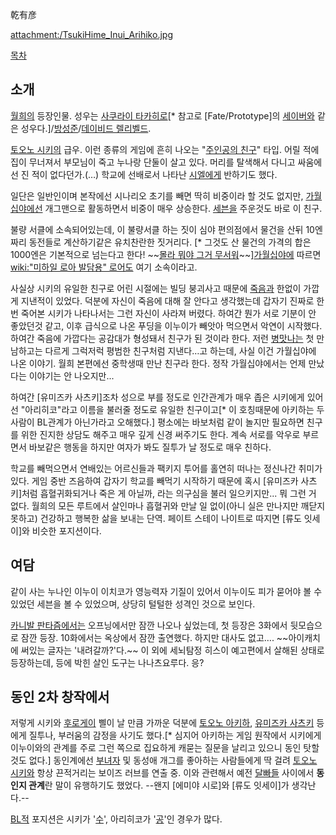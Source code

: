 乾有彦

attachment:/TsukiHime_Inui_Arihiko.jpg

[[목차]]
== 소개 ==
[[월희]]의 등장인물. 성우는 [[사쿠라이 타카히로]][* 참고로 [Fate/Prototype]의 [[세이버(Fate/Prototype)|세이버]]와 같은 성우다.]/[[방성준]]/[[데이브 위텐버그|데이비드 렐리벨드]].

[[토오노 시키]]의 급우. 이런 종류의 게임에 흔히 나오는 "[[주인공의 친구]]" 타입.
어릴 적에 집이 무너져서 부모님이 죽고 누나랑 단둘이 살고 있다. 머리를 탈색해서 다니고 싸움에선 진 적이 없다던가.(…) 학교에 선배로서 나타난 [[시엘]]에게 반하기도 했다.

일단은 일반인이며 본작에선 시나리오 초기를 빼면 딱히 비중이라 할 것도 없지만, [[가월십야]]에선 개그맨으로 활동하면서 비중이 매우 상승한다. [[세븐]]을 주운것도 바로 이 친구.

불량 서클에 소속되어있는데, 이 불량서클 하는 짓이 심야 편의점에서 물건을 산뒤 10엔짜리 동전들로 계산하기같은 유치찬란한 짓거리다. [* 그것도 산 물건의 가격의 합은 1000엔은 기본적으로 넘는다고 한다! ~~[[몰라 뭐야 그거 무서워]]~~][[가월십야]]에 따르면 [[wiki:"미하일 로아 발담용" 로어]]도 여기 소속이라고.

사실상 시키의 유일한 친구로 어린 시절에는 빌딩 붕괴사고 때문에 [[죽음]]과 한없이 가깝게 지낸적이 있었다. 덕분에 자신이 죽음에 대해 잘 안다고 생각했는데 갑자기 진짜로 한번 죽어본 시키가 나타나서는 그런 자신이 사라져 버렸다. 하여간 뭔가 서로 기분이 안 좋았던것 같고, 이후 급식으로 나온 푸딩을 이누이가 빼앗아 먹으면서 악연이 시작했다.
하여간 죽음에 가깝다는 공감대가 형성돼서 친구가 된 것이라 한다. 저런 [[병맛]]나는 첫 만남하고는 다르게 그럭저럭 평범한 친구처럼 지낸다…고 하는데, 사실 이건 가월십야에 나온 이야기. 월희 본편에선 중학생때 만난 친구라 한다. 정작 가월십야에서는 언제 만났다는 이야기는 안 나오지만...

하여간 [유미즈카 사츠키]조차 성으로 부를 정도로 인간관계가 매우 좁은 시키에게 있어선 "아리히코"라고 이름을 불러줄 정도로 유일한 친구이고[* 이 호칭때문에 아키하는 두 사람이 BL관계가 아닌가라고 오해했다.] 평소에는 바보처럼 같이 놀지만 필요하면 친구를 위한 진지한 상담도 해주고 매우 깊게 신경 써주기도 한다. 계속 서로를 악우로 부르면서 바보같은 행동을 하지만 여자가 봐도 질투가 날 정도로 매우 친하다.

학교를 빼먹으면서 연배있는 어르신들과 팩키지 투어를 홀연히 떠나는 정신나간 취미가 있다. 게임 중반 즈음하여 갑자기 학교를 빼먹기 시작하기 때문에 혹시 [유미즈카 사츠키]처럼 흡혈귀화되거나 죽은 게 아닐까, 라는 의구심을 불러 일으키지만... 뭐 그런 거 없다. 월희의 모든 루트에서 살인마나 흡혈귀와 만날 일 없이(아니 실은 만나지만 깨닫지 못하고) 건강하고 행복한 삶을 보내는 단역. 페이트 스테이 나이트로 따지면 [류도 잇세이]와 비슷한 포지션이다.
   
== 여담 ==
같이 사는 누나인 이누이 이치코가 영능력자 기질이 있어서 이누이도 피가 묻어야 볼 수 있었던 세븐을 볼 수 있었으며, 상당히 털털한 성격인 것으로 보인다.

[[카니발 판타즘]]에서는 오프닝에서만 잠깐 나오나 싶었는데, 첫 등장은 3화에서 뒷모습으로 잠깐 등장. 10화에서는 옥상에서 잠깐 출연했다. 하지만 대사도 없고…. ~~아이캐치에 써있는 글자는 '내려갈까?'다.~~ 이 외에 세뇌탐정 히스이 예고편에서 살해된 상태로 등장하는데, 등에 박힌 살인 도구는 나나츠요루다. 응?

== 동인 2차 창작에서 ==
저렇게 시키와 [[후로게이]] 삘이 날 만큼 가까운 덕분에 [[토오노 아키하]], [[유미즈카 사츠키]] 등에게 질투나, 부러움의 감정을 사기도 했다.[* 심지어 아키하는 게임 원작에서 시키에게 이누이와의 관계를 주로 그런 쪽으로 집요하게 캐묻는 질문을 날리고 있으니 동인 탓할 것도 없다.] 동인계에선 [[부녀자]] 및 동성애 개그를 좋아하는 사람들에게 딱 걸려 [[토오노 시키]]와 항상 끈적거리는 보이즈 러브를 연출 중. 이와 관련해서 예전 [[달빠]]들 사이에서 '''동인지 관계'''란 말이 유행하기도 했었다. --왠지 [에미야 시로]와 [류도 잇세이]가 생각난다.--

[[BL]]적 포지션은 시키가 '[[수]]', 아리히코가 '[[공]]'인 경우가 많다.
